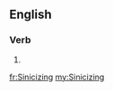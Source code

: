 ==English==

===Verb===
{{head|en|present participle}}

# {{present participle of|sinicize|lang=en}}

[[fr:Sinicizing]]
[[my:Sinicizing]]